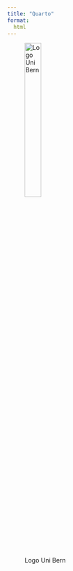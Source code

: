 ```yaml
---
title: "Quarto"
format:
  html
---
```


![Logo Uni Bern](unibe.png){width='30%' fig-align='left' .lightbox}